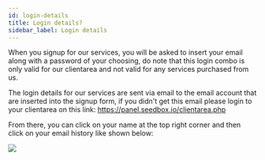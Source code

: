 ```yaml
---
id: login-details
title: Login details?
sidebar_label: Login details
---
```


When you signup for our services, you will be asked to insert your email along with a password of your choosing, do note that this login combo is only valid for our clientarea and not valid for any services purchased from us.

The login details for our services are sent via email to the email account that are inserted into the signup form, if you didn't get this email please login to your clientarea on this link: https://panel.seedbox.io/clientarea.php

From there, you can click on your name at the top right corner and then click on your email history like shown below:

![](http://i.imgur.com/J48kx2V.png)
